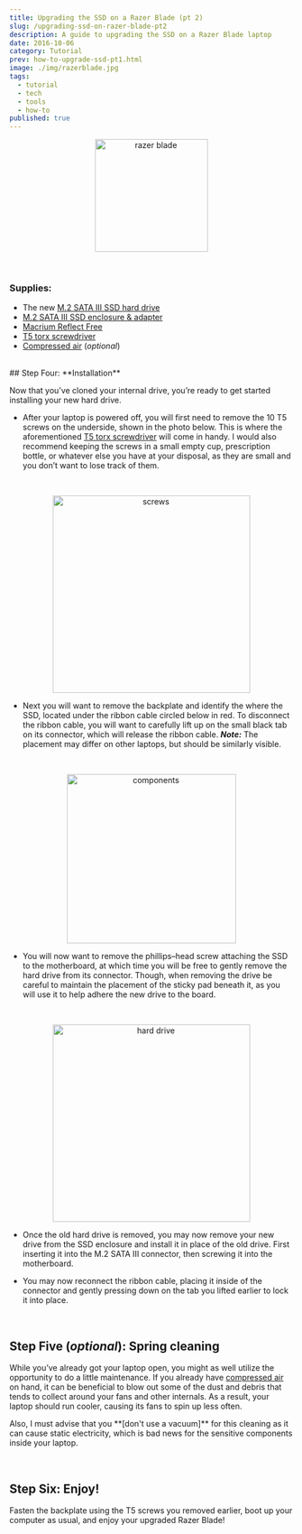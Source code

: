 ```yaml
---
title: Upgrading the SSD on a Razer Blade (pt 2)
slug: /upgrading-ssd-on-razer-blade-pt2
description: A guide to upgrading the SSD on a Razer Blade laptop
date: 2016-10-06
category: Tutorial
prev: how-to-upgrade-ssd-pt1.html
image: ./img/razerblade.jpg
tags:
  - tutorial
  - tech
  - tools
  - how-to
published: true
---
```


<p align="center">
  <img src="https://user-images.githubusercontent.com/16360374/59972376-9c0d2c80-9542-11e9-8e7b-05023caa5c78.jpg" height="200" alt="razer blade" title="Razer Blade"/>
</p>
<br/>

### Supplies:
 * The new [M.2 SATA III SSD hard drive]
 * [M.2 SATA III SSD enclosure & adapter]
 * [Macrium Reflect Free]
 * [T5 torx screwdriver]
 * [Compressed air] (*optional*)

<br/>
## Step Four: **Installation**

  Now that you&rsquo;ve cloned your internal drive, you&rsquo;re ready to get started installing your new hard drive.
<br/>

  * After your laptop is powered off, you will first need to remove the 10 T5 screws on the underside, shown in the photo below. This is where the aforementioned [T5 torx screwdriver] will come in handy. I would also recommend keeping the screws in a small empty cup, prescription bottle, or whatever else you have at your disposal, as they are small and you don&rsquo;t want to lose track of them.
  <br/>
  <p align="center">
    <img src="https://user-images.githubusercontent.com/16360374/59972384-cb239e00-9542-11e9-92ee-5c2ab47c53b8.jpg" height="350" alt="screws" title="Screws"/>
  </p>

  * Next you will want to remove the backplate and identify the where the SSD, located under the ribbon cable circled below in red. To disconnect the ribbon cable, you will want to carefully lift up on the small black tab on its connector, which will release the ribbon cable.
  ***Note:*** The placement may differ on other laptops, but should be similarly visible.
  <br/>
  <p align="center">
    <img src="https://cloud.githubusercontent.com/assets/16360374/20454874/f68ce730-ae00-11e6-80fb-c6522741915d.jpg" height="300" alt="components" title="Components"/>
  </p>

  * You will now want to remove the phillips&ndash;head screw attaching the SSD to the motherboard, at which time you will be free to gently remove the hard drive from its connector. Though, when removing the drive be careful to maintain the placement of the sticky pad beneath it, as you will use it to help adhere the new drive to the board.
  <br/>
  <p align="center">
  	<img src="https://user-images.githubusercontent.com/16360374/59972389-e9899980-9542-11e9-8496-b86fbf26de14.jpg" height="350" alt="hard drive" title="Hard drive"/>
  </p>

  * Once the old hard drive is removed, you may now remove your new drive from the SSD enclosure and install it in place of the old drive. First inserting it into the M.2 SATA III connector, then screwing it into the motherboard.

  * You may now reconnect the ribbon cable, placing it inside of the connector and gently pressing down on the tab you lifted earlier to lock it into place.

<br/>

## Step Five (*optional*): **Spring cleaning**

  While you&rsquo;ve already got your laptop open, you might as well utilize the opportunity to do a little maintenance. If you already have [compressed air] on hand, it can be beneficial to blow out some of the dust and debris that tends to collect around your fans and other internals. As a result, your laptop should run cooler, causing its fans to spin up less often.
  <br/>
  <p class="h-warning">Also, I must advise that you **[don't use a vacuum]** for this cleaning as it can cause static electricity, which is bad news for the sensitive components inside your laptop.</p>

<br/>

## Step Six: **Enjoy!**

  Fasten the backplate using the T5 screws you removed earlier, boot up your computer as usual, and enjoy your upgraded Razer Blade!

<br/>

<!--------------------------------- Links ------------------------------------->
[M.2 SATA III SSD hard drive]: https://www.amazon.com/Samsung-850-EVO-Internal-MZ-N5E500BW/dp/B00TGIW1XG/ref=sr_1_13?s=pc&ie=UTF8&qid=1479538259&sr=1-13&keywords=m.2+ssd+cable
[M.2 SATA III SSD enclosure & adapter]: https://www.amazon.com/gp/product/B00KQ4LNJC/ref=oh_aui_detailpage_o06_s00?ie=UTF8&psc=1
[T5 torx screwdriver]: https://www.amazon.com/gp/product/B01FAN2MLQ/ref=oh_aui_detailpage_o00_s00?ie=UTF8&psc=1
[Macrium Reflect Free]: http://www.macrium.com/reflectfree.aspx
[Compressed air]: https://www.amazon.com/Compressed-Professional-Blow-Off-Electronics/dp/B015UNJZAC/ref=sr_1_2?ie=UTF8&qid=1479548500&sr=8-2-spons&keywords=compressed+air&psc=1
[compressed air]: https://www.amazon.com/Compressed-Professional-Blow-Off-Electronics/dp/B015UNJZAC/ref=sr_1_2?ie=UTF8&qid=1479548500&sr=8-2-spons&keywords=compressed+air&psc=1
[do not use a vacuum]: https://www.youtube.com/watch?v=6_yxUVhHRM0
